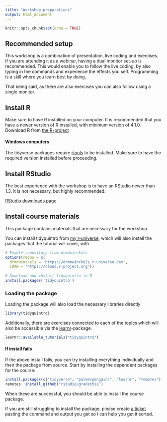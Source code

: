 ```yaml
---
title: "Workshop preparations"
output: html_document
---
```


```r
knitr::opts_chunk$set(echo = TRUE)
```

## Recommended setup
This workshop is a combination of presentation, live coding and exercises. 
If you are attending it as a webinar, having a dual monitor set-up is recommended. 
This would enable you to follow the live coding, by also typing in the commands and experience the effects you self.
Programming is a skill where you learn best by doing.

That being said, as there are also exercises you can also follow using a single monitor. 

## Install R
Make sure to have R installed on your computer.
It is recommended that you have a newer version of R installed, with minimum version of 4.1.0.
Download R from [the R-project](https://www.r-project.org/)

#### Windows computers
The tidyverse packages require [rtools](https://cran.r-project.org/bin/windows/Rtools/) to be installed. 
Make sure to have the required version installed before proceeding.

## Install RStudio

The best experience with the workshop is to have an RStudio newer than 1.3. 
It is not necessary, but highly recommended.

[RStudio downloads page](https://rstudio.com/products/rstudio/download/#download)


## Install course materials

This package contains materials that are necessary for the workshop. 

You can install tidyquintro from [my r-universe](https://drmowinckels.r-universe.dev), which will also install the packages that the tutorial will cover, with

```r
# Enable repository from drmowinckels
options(repos = c(
  drmowinckels = 'https://drmowinckels.r-universe.dev',
  CRAN = 'https://cloud.r-project.org'))
  
# Download and install tidyquintro in R
install.packages('tidyquintro')
```

### Loading the package
Loading the package will also load the necessary libraries directly
```r
library(tidyquintro)
```

Additionally, there are exercises connected to each of the topics which will also be accessible via the [learnr](https://rstudio.github.io/learnr/)-package.

```r
learnr::available_tutorials("tidyquintro")
```

#### If install fails
If the above install fails, you can try installing everything individually and then the package from source.
Start by installing the dependent packages for the course:

```r
install.packages(c("tidyverse", "palmerpenguins", "learnr", "remotes"))
remotes::install_github("rstudio/gradethis")
``` 

When these are successful, you should be able to install the course package.

If you are still struggling to install the package, please create [a ticket](https://github.com/drmowinckels/tidyquintro/issues) pasting the command and output you get so I can help you get it sorted.
